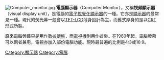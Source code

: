 {{NoteTA
|G1=IT
|G2=Electronics
|G3=Communication
}}
[[File:Computer_monitor.jpg|thumb]]
'''電腦顯示器'''（Computer Monitor），又稱'''視頻顯示器'''（visual display unit），是電腦的[[電子視覺化顯示器|電子視覺化顯示器]]的一種。它亦是[[顯示器|顯示器]]的最常見一種。現代的熒光幕一般會以[[TFT-LCD|TFT-LCD]]薄身設計為主，而舊式厚身的是以[[CRT|CRT]]形式所製。

原來電腦熒幕只是用作[[數據傳輸|數據傳輸]]，而[[電視機|電視機]]則用作娛樂。在1980年起，電腦熒幕可以兩者兼用，電視亦加入部份電腦功能。現時最普遍的比例是4:3或16:9。

{{Commons category|Computer monitors}}
{{电脑基本部件}}
{{Authority control}}
{{computer-stub}}

[[Category:顯示器|Category:顯示器]]
[[Category:電腦|Category:電腦]]